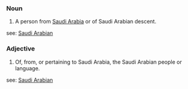 {{rfc}}
===Noun===
#A person from [[Saudi Arabia]] or of Saudi Arabian descent.
see: [[Saudi Arabian]]

===Adjective===
#Of, from, or pertaining to Saudi Arabia, the Saudi Arabian people or language.
see: [[Saudi Arabian]]